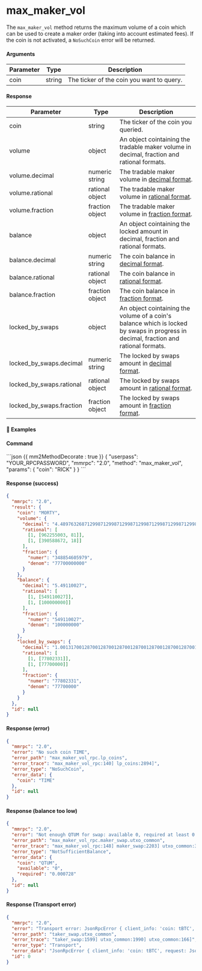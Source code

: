 # max_maker_vol

The `max_maker_vol` method returns the maximum volume of a coin which can be used to create a maker order (taking into account estimated fees). If the coin is not activated, a `NoSuchCoin` error will be returned.

#### Arguments

| Parameter | Type   | Description                               |
| --------- | ------ | ----------------------------------------- |
| coin      | string | The ticker of the coin you want to query. |

#### Response

| Parameter                | Type            | Description                                                                                                                          |
| ------------------------ | --------------- | ------------------------------------------------------------------------------------------------------------------------------------ |
| coin                     | string          | The ticker of the coin you queried.                                                                                                  |
| volume                   | object          | An object cointaining the tradable maker volume in decimal, fraction and rational formats.                                           |
| volume.decimal           | numeric string  | The tradable maker volume in [decimal format](https://www.mathsisfun.com/definitions/decimal.html).                                  |
| volume.rational          | rational object | The tradable maker volume in [rational format](../atomicdex/api/legacy/rational_number_note.md).                                     |
| volume.fraction          | fraction object | The tradable maker volume in [fraction format](https://www.mathsisfun.com/definitions/fraction.html).                                |
| balance                  | object          | An object cointaining the locked amount in decimal, fraction and rational formats.                                                   |
| balance.decimal          | numeric string  | The coin balance in [decimal format](https://www.mathsisfun.com/definitions/decimal.html).                                           |
| balance.rational         | rational object | The coin balance in [rational format](../atomicdex/api/legacy/rational_number_note.md).                                              |
| balance.fraction         | fraction object | The coin balance in [fraction format](https://www.mathsisfun.com/definitions/fraction.html).                                         |
| locked_by_swaps          | object          | An object cointaining the volume of a coin's balance which is locked by swaps in progress in decimal, fraction and rational formats. |
| locked_by_swaps.decimal  | numeric string  | The locked by swaps amount in [decimal format](https://www.mathsisfun.com/definitions/decimal.html).                                 |
| locked_by_swaps.rational | rational object | The locked by swaps amount in [rational format](../atomicdex/api/legacy/rational_number_note.md).                                    |
| locked_by_swaps.fraction | fraction object | The locked by swaps amount in [fraction format](https://www.mathsisfun.com/definitions/fraction.html).                               |

#### 📌 Examples

#### Command

<CodeGroup title="" tag="POST" label="max_maker_vol">
```json {{ mm2MethodDecorate : true }}
{
  "userpass": "YOUR_RPCPASSWORD",
  "mmrpc": "2.0",
  "method": "max_maker_vol",
  "params": {
    "coin": "RICK"
  }
}
```
</CodeGroup>

<CollapsibleSection expandedText='Hide Response' collapsedText='Show Response'>

#### Response (success)

```json
{
  "mmrpc": "2.0",
  "result": {
    "coin": "MORTY",
    "volume": {
      "decimal": "4.489763268712998712998712998712998712998712998712998712998712998712998712998712998712998712998712999",
      "rational": [
        [1, [962255003, 81]],
        [1, [390588672, 18]]
      ],
      "fraction": {
        "numer": "348854605979",
        "denom": "77700000000"
      }
    },
    "balance": {
      "decimal": "5.49110027",
      "rational": [
        [1, [549110027]],
        [1, [100000000]]
      ],
      "fraction": {
        "numer": "549110027",
        "denom": "100000000"
      }
    },
    "locked_by_swaps": {
      "decimal": "1.001317001287001287001287001287001287001287001287001287001287001287001287001287001287001287001287001",
      "rational": [
        [1, [77802331]],
        [1, [77700000]]
      ],
      "fraction": {
        "numer": "77802331",
        "denom": "77700000"
      }
    }
  },
  "id": null
}
```

#### Response (error)

```json
{
  "mmrpc": "2.0",
  "error": "No such coin TIME",
  "error_path": "max_maker_vol_rpc.lp_coins",
  "error_trace": "max_maker_vol_rpc:140] lp_coins:2894]",
  "error_type": "NoSuchCoin",
  "error_data": {
    "coin": "TIME"
  },
  "id": null
}
```

#### Response (balance too low)

```json
{
  "mmrpc": "2.0",
  "error": "Not enough QTUM for swap: available 0, required at least 0.000728, locked by swaps None",
  "error_path": "max_maker_vol_rpc.maker_swap.utxo_common",
  "error_trace": "max_maker_vol_rpc:148] maker_swap:2203] utxo_common:3327] utxo_common:892]",
  "error_type": "NotSufficientBalance",
  "error_data": {
    "coin": "QTUM",
    "available": "0",
    "required": "0.000728"
  },
  "id": null
}
```

#### Response (Transport error)

```json
{
  "mmrpc": "2.0",
  "error": "Transport error: JsonRpcError { client_info: 'coin: tBTC', request: JsonRpcRequest { jsonrpc: '2.0', id: '31', method: 'blockchain.estimatefee', params: [Number(1), String('ECONOMICAL')] }, error: Transport('rpc_clients:1237] rpc_clients:1239] ['rpc_clients:2047] common:1385] future timed out']') }",
  "error_path": "taker_swap.utxo_common",
  "error_trace": "taker_swap:1599] utxo_common:1990] utxo_common:166]",
  "error_type": "Transport",
  "error_data": "JsonRpcError { client_info: 'coin: tBTC', request: JsonRpcRequest { jsonrpc: '2.0', id: '31', method: 'blockchain.estimatefee', params: [Number(1), String('ECONOMICAL')] }, error: Transport('rpc_clients:1237] rpc_clients:1239] ['rpc_clients:2047] common:1385] future timed out']') }",
  "id": 0
}
```

</CollapsibleSection>

